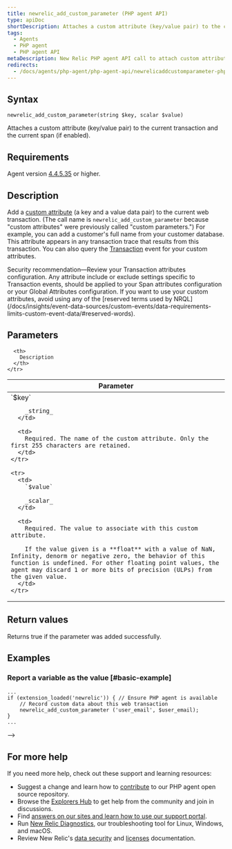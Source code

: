 ```yaml
---
title: newrelic_add_custom_parameter (PHP agent API)
type: apiDoc
shortDescription: Attaches a custom attribute (key/value pair) to the current transaction and the current span (if enabled).
tags:
  - Agents
  - PHP agent
  - PHP agent API
metaDescription: New Relic PHP agent API call to attach custom attributes to your transaction data.
redirects:
  - /docs/agents/php-agent/php-agent-api/newrelicaddcustomparameter-php-agent
---
```


## Syntax

```
newrelic_add_custom_parameter(string $key, scalar $value)
```

Attaches a custom attribute (key/value pair) to the current transaction and the current span (if enabled).

## Requirements

Agent version [4.4.5.35](https://docs.newrelic.com/docs/release-notes/agent-release-notes/php-release-notes/php-agent-44535) or higher.

## Description

Add a [custom attribute](/docs/agents/manage-apm-agents/agent-data/collect-custom-attributes) (a key and a value data pair) to the current web transaction. (The call name is `newrelic_add_custom_parameter` because "custom attributes" were previously called "custom parameters.") For example, you can add a customer's full name from your customer database. This attribute appears in any transaction trace that results from this transaction. You can also query the [Transaction](/docs/insights/explore-data/attributes/apm-default-attributes-insights) event for your custom attributes.

<Callout variant="important">
  Security recommendation—Review your Transaction attributes configuration. Any attribute include or exclude settings specific to Transaction events, should be applied to your Span attributes configuration or your Global Attributes configuration.
</Callout>

<Callout variant="important">
  If you want to use your custom attributes, avoid using any of the [reserved terms used by NRQL](/docs/insights/event-data-sources/custom-events/data-requirements-limits-custom-event-data/#reserved-words).
</Callout>

## Parameters

<table>
  <thead>
    <tr>
      <th width="25%">
        Parameter
      </th>

      <th>
        Description
      </th>
    </tr>
  </thead>

  <tbody>
    <tr>
      <td>
        `$key`

        _string_
      </td>

      <td>
        Required. The name of the custom attribute. Only the first 255 characters are retained.
      </td>
    </tr>

    <tr>
      <td>
        `$value`

        _scalar_
      </td>

      <td>
        Required. The value to associate with this custom attribute.

        If the value given is a **float** with a value of NaN, Infinity, denorm or negative zero, the behavior of this function is undefined. For other floating point values, the agent may discard 1 or more bits of precision (ULPs) from the given value.
      </td>
    </tr>
  </tbody>
</table>

## Return values

Returns true if the parameter was added successfully.

## Examples

### Report a variable as the value [#basic-example]

```
...
if (extension_loaded('newrelic')) { // Ensure PHP agent is available
    // Record custom data about this web transaction
    newrelic_add_custom_parameter ('user_email', $user_email);
}
...
```

\-->

## For more help

If you need more help, check out these support and learning resources:

* Suggest a change and learn how to [contribute](https://github.com/newrelic/newrelic-php-agent/issues) to our PHP agent open source repository.
* Browse the [Explorers Hub](https://discuss.newrelic.com/) to get help from the community and join in discussions.
* Find [answers on our sites and learn how to use our support portal](https://docs.newrelic.com/docs/using-new-relic/welcome-new-relic/get-started/find-help-use-support-portal/).
* Run [New Relic Diagnostics](https://docs.newrelic.com/docs/using-new-relic/cross-product-functions/troubleshooting/new-relic-diagnostics/), our troubleshooting tool for Linux, Windows, and macOS.
* Review New Relic's [data security](https://docs.newrelic.com/docs/security/) and [licenses](https://docs.newrelic.com/docs/licenses/) documentation.